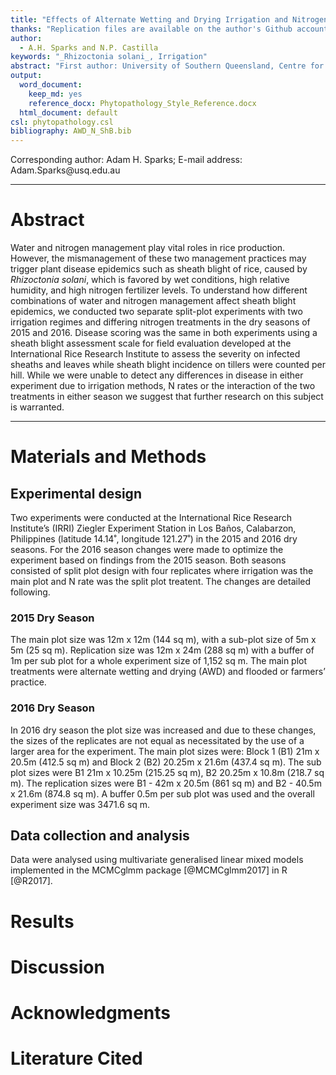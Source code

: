 ```yaml
---
title: "Effects of Alternate Wetting and Drying Irrigation and Nitrogen Fertilization on Sheath Blight of Rice"
thanks: "Replication files are available on the author's Github account (http://github.com/adamhsparks/AWD_N_SB). **Current version**: `r format(Sys.time(), '%B %d, %Y')`; **Corresponding author**: Adam.Sparks@usq.edu.au"
author:
  - A.H. Sparks and N.P. Castilla
keywords: "_Rhizoctonia solani_, Irrigation"
abstract: "First author: University of Southern Queensland, Centre for Crop Health, West St., Toowoomba, Queensland 4350, Australia; and second author: International Rice Research Institute, Crop and Environmental Sciences Division, Los Baños, Laguna 4031, Philippines."
output:
  word_document:
    keep_md: yes
    reference_docx: Phytopathology_Style_Reference.docx
  html_document: default
csl: phytopathology.csl
bibliography: AWD_N_ShB.bib
---
```


Corresponding author: Adam H. Sparks; E-mail address: Adam.Sparks@usq.edu.au

______

# Abstract

Water and nitrogen management play vital roles in rice production. However, the mismanagement of these two management practices may trigger plant disease epidemics such as sheath blight of rice, caused by _Rhizoctonia solani_, which is favored by wet conditions, high relative humidity, and high nitrogen fertilizer levels. To understand how different combinations of water and nitrogen management affect sheath blight epidemics, we conducted two separate split-plot experiments with two irrigation regimes and differing nitrogen treatments in the dry seasons of 2015 and 2016. Disease scoring was the same in both experiments using a sheath blight assessment scale for field evaluation developed at the International Rice Research Institute to assess the severity on infected sheaths and leaves while sheath blight incidence on tillers were counted per hill. While we were unable to detect any differences in disease in either experiment due to irrigation methods, N rates or the interaction of the two treatments in either season we suggest that further research on this subject is warranted.

______

#####

# Materials and Methods
## Experimental design
Two experiments were conducted at the International Rice Research Institute's (IRRI) Ziegler Experiment Station in Los Baños, Calabarzon, Philippines (latitude 14.14˚, longitude 121.27˚) in the 2015 and 2016 dry seasons. For the 2016 season changes were made to optimize the experiment based on findings from the 2015 season. Both seasons consisted of split plot design with four replicates where irrigation was the main plot and N rate was the split plot treatent. The changes are detailed following.

### 2015 Dry Season
The main plot size was 12m x 12m (144 sq m), with a sub-plot size of 5m x 5m (25 sq m). Replication size was 12m x 24m (288 sq m) with a buffer of 1m per sub plot for a whole experiment size of 1,152 sq m. The main plot treatments were alternate wetting and drying (AWD) and flooded or farmers' practice.

### 2016 Dry Season
In 2016 dry season the plot size was increased and due to these changes, the sizes of the replicates are not equal as necessitated by the use of a larger area for the experiment. The main plot sizes were: Block 1 (B1) 21m x 20.5m (412.5 sq m) and Block 2 (B2) 20.25m x 21.6m (437.4 sq m). The sub plot sizes were B1 21m x 10.25m (215.25 sq m), B2 20.25m x 10.8m (218.7 sq m). The replication sizes were B1 - 42m x 20.5m (861 sq m) and B2 - 40.5m x 21.6m (874.8 sq m). A buffer 0.5m per sub plot was used and the overall experiment size was 3471.6 sq m.

## Data collection and analysis

Data were analysed using multivariate generalised linear mixed models implemented in the MCMCglmm package [@MCMCglmm2017] in R [@R2017].

# Results


# Discussion


# Acknowledgments


# Literature Cited
